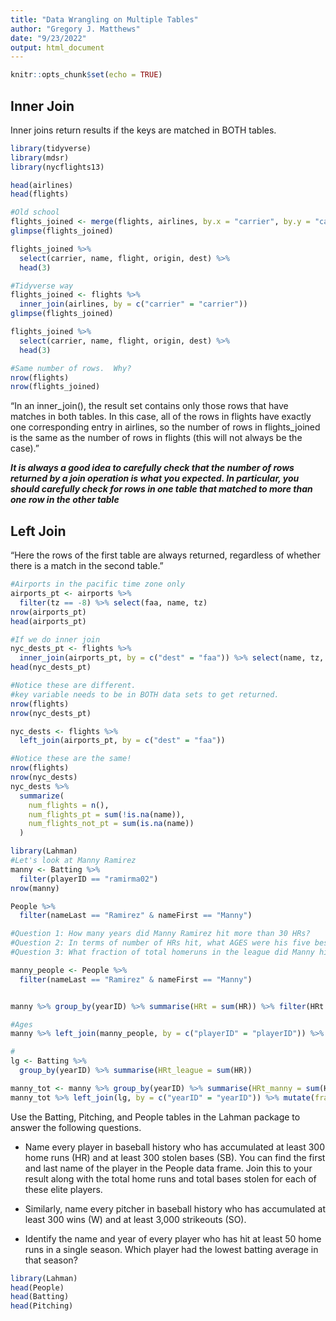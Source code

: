 ```yaml
---
title: "Data Wrangling on Multiple Tables"
author: "Gregory J. Matthews"
date: "9/23/2022"
output: html_document
---
```


```r
knitr::opts_chunk$set(echo = TRUE)
```

## Inner Join
Inner joins return results if the keys are matched in BOTH tables.

```r
library(tidyverse)
library(mdsr)
library(nycflights13)

head(airlines)
head(flights)

```

```r
#Old school
flights_joined <- merge(flights, airlines, by.x = "carrier", by.y = "carrier")
glimpse(flights_joined)
```

```r
flights_joined %>% 
  select(carrier, name, flight, origin, dest) %>% 
  head(3)
```

```r
#Tidyverse way
flights_joined <- flights %>% 
  inner_join(airlines, by = c("carrier" = "carrier"))
glimpse(flights_joined)
```

```r
flights_joined %>% 
  select(carrier, name, flight, origin, dest) %>% 
  head(3)
```

```r
#Same number of rows.  Why?  
nrow(flights)
nrow(flights_joined)
```

"In an inner_join(), the result set contains only those rows that have matches in both tables. In this case, all of the rows in flights have exactly one corresponding entry in airlines, so the number of rows in flights_joined is the same as the number of rows in flights (this will not always be the case)."

***It is always a good idea to carefully check that the number of rows returned by a join operation is what you expected. In particular, you should carefully check for rows in one table that matched to more than one row in the other table***

## Left Join

"Here the rows of the first table are always returned, regardless of whether there is a match in the second table."

```r
#Airports in the pacific time zone only 
airports_pt <- airports %>%
  filter(tz == -8) %>% select(faa, name, tz)
nrow(airports_pt)
head(airports_pt)
```

```r
#If we do inner join
nyc_dests_pt <- flights %>% 
  inner_join(airports_pt, by = c("dest" = "faa")) %>% select(name, tz, dest, dep_time,sched_dep_time, arr_time, sched_arr_time, carrier)
head(nyc_dests_pt)
```

```r
#Notice these are different.  
#key variable needs to be in BOTH data sets to get returned.  
nrow(flights)
nrow(nyc_dests_pt)
```


```r
nyc_dests <- flights %>% 
  left_join(airports_pt, by = c("dest" = "faa"))
```

```r
#Notice these are the same!
nrow(flights)
nrow(nyc_dests)
nyc_dests %>%
  summarize(
    num_flights = n(),
    num_flights_pt = sum(!is.na(name)),
    num_flights_not_pt = sum(is.na(name))
  )
```


```r
library(Lahman)
#Let's look at Manny Ramirez
manny <- Batting %>%
  filter(playerID == "ramirma02")
nrow(manny)

People %>% 
  filter(nameLast == "Ramirez" & nameFirst == "Manny")

#Question 1: How many years did Manny Ramirez hit more than 30 HRs?
#Question 2: In terms of number of HRs hit, what AGES were his five best? 
#Question 3: What fraction of total homeruns in the league did Manny hit in each of his seasons?   

```

```r
manny_people <- People %>% 
  filter(nameLast == "Ramirez" & nameFirst == "Manny")


manny %>% group_by(yearID) %>% summarise(HRt = sum(HR)) %>% filter(HRt > 30)

#Ages
manny %>% left_join(manny_people, by = c("playerID" = "playerID")) %>% mutate(age = yearID - birthYear) %>% group_by(age) %>% summarise(HRt = sum(HR)) %>% arrange(desc(HRt))

#
lg <- Batting %>% 
  group_by(yearID) %>% summarise(HRt_league = sum(HR))

manny_tot <- manny %>% group_by(yearID) %>% summarise(HRt_manny = sum(HR)) 
manny_tot %>% left_join(lg, by = c("yearID" = "yearID")) %>% mutate(fraction = HRt_manny/HRt_league) %>% arrange(desc(fraction))


```

Use the Batting, Pitching, and People tables in the Lahman package to answer the following questions.

 - Name every player in baseball history who has accumulated at least 300 home runs (HR) and at least 300 stolen bases (SB). You can find the first and last name of the player in the People data frame. Join this to your result along with the total home runs and total bases stolen for each of these elite players.

 - Similarly, name every pitcher in baseball history who has accumulated at least 300 wins (W) and at least 3,000 strikeouts (SO).

 - Identify the name and year of every player who has hit at least 50 home runs in a single season. Which player had the lowest batting average in that season?

```r
library(Lahman)
head(People)
head(Batting)
head(Pitching)
```

